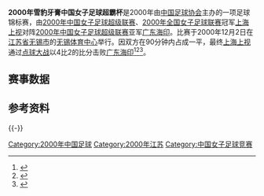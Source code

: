 {{Infobox football match
| title                   = 2000年[[中国女子足球超霸杯|中国女子足球超霸杯]]
| image                   = 
| event                   = 
| team1                   = [[上海女足|上海上视]]
| team1association        = 1
| team1score              = 4
| team2                   = [[广东女足|广东海印]]
| team2association        = 1
| team2score              = 2
| details                 = 
| date1                   = 2000年12月2日
| stadium1                = [[无锡体育中心|无锡体育中心]]
| city1                   = [[无锡市|无锡市]]
| man_of_the_match1a      = 
| man_of_the_match1atitle = 
| man_of_the_match1b      = 
| man_of_the_match1btitle = 
| referee                 = 
| attendance              = 
| weather                 =
| previous                = [[1999年中国女子足球超霸杯|1999]]
| next                    = [[2001年中国女子足球超霸杯|2001]]
}}
'''2000年雪豹牙膏中国女子足球超霸杯'''是2000年由[[中国足球协会|中国足球协会]]主办的一项足球锦标赛，由[[2000年中国女子足球超级联赛|2000年中国女子足球超级联赛]]、[[2000年全国女子足球联赛|2000年全国女子足球联赛]]冠军[[上海女足|上海上视]]对阵[[2000年中国女子足球超级联赛|2000年中国女子足球超级联赛]]亚军[[广东女足|广东海印]]。比赛于2000年12月2日在[[江苏省|江苏省]][[无锡市|无锡市]]的[[无锡体育中心|无锡体育中心]]举行。因双方在90分钟内占成一平，最终[[上海女足|上海上视]]通过[[点球大战|点球大战]]以4比2的比分击败[[广东女足|广东海印]]<ref>{{Cite web |title=《图文-上海女足夺得超霸杯 谢惠林立功》 |url=http://sports.sina.com.cn/c/0399177.shtml |date=2000-12-03 |work=新浪网 |archive-url=https://web.archive.org/web/20050426194107/http://sports.sina.com.cn/c/0399177.shtml |archive-date=2005-04-26 |dead-url=no |author1=郭一江}}</ref><ref>{{Cite web |title=《你难我也难 你拼我更拼--粤沪女足争夺超霸杯赛前扫描》 |url=http://sports.sina.com.cn/c/0198890.shtml |date=2000-12-01 |work=新浪网 |archive-url=https://web.archive.org/web/20050426222825/http://sports.sina.com.cn/c/0198890.shtml |archive-date=2005-04-26 |dead-url=no |author1=新民晚报 |author2=徐利刚}}</ref><ref>{{Cite web |title=《短讯-[女足超霸杯]上海女足点球决胜击败广东问鼎》 |url=http://sports.sina.com.cn/c/0299138.shtml |date=2000-12-02 |work=新浪网 |archive-url=https://web.archive.org/web/20050426222934/http://sports.sina.com.cn/c/0299138.shtml |archive-date=2005-04-26 |dead-url=no}}</ref>。
==赛事数据==
{{footballbox
| date         = 2000年12月2日
| event        = 
| round        = 
| time         = 15:30 [[UTC+08:00|UTC+8]]
| team1        = [[上海女足|上海上视]]
| score        = 1 - 1
| report       = [http://sports.sina.com.cn/c/0299138.shtml 报告]
| team2        = [[广东女足|广东海印]]
| goals1       = [[谢慧琳|谢慧琳]]（[[点球|点球]]）{{goal|30}}
| goals2       = [[邱海燕|邱海燕]]{{goal|12}}
| penaltyscore = 3 - 1
| penalties1   = 
| penalties2   = 
| stadium      = [[无锡|无锡]]，[[无锡体育中心|无锡体育中心]]
| location     = 
| attendance   = 
| referee      = 
}}

==参考资料==
{{reflist}}
{{-}}

{{中国足球协会女子超级杯赛季}}
{{2000年中国足球}}

[[Category:2000年中国足球|Category:2000年中国足球]]
[[Category:2000年江苏|Category:2000年江苏]]
[[Category:中国女子足球竞赛|Category:中国女子足球竞赛]]